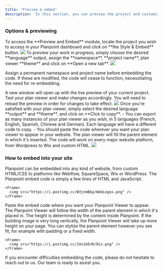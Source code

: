 ```yaml
---
title: 'Preview & embed'
description: 'In this section, you can preview the project and customize the embed options.'
---
```


### Options & previewing

<Steps>
  <Step title="Step 1">
    To access the **Preview and Embed** module, locate the project you wish to access in your Planpoint dashboard and click on **the Style & Embed** button.
    <Frame>
      <img src="https://i.postimg.cc/5yFLG18X/style-and-embed-2.jpg" />
    </Frame>

  </Step>
  <Step title="Step 2">
    To preview your work in progress, simply choose the desired **language** output, assign the **namespace**, **project name**, plan viewer **theme** and click on **Open a new tab**.
    <Frame>
      <img src="https://i.postimg.cc/brgrmwv0/style-adn-embed.jpg" />
    </Frame>

  <Info>Assign a permanent namespace and project name before embedding the code. If these are modified, the code will cease to function, necessitating the need for re-embedding.</Info>

  </Step>
  <Step title="Step 3">
    A new window will open up with the live preview of your current project. Test your plan viewer and make changes accordingly. You will need to reload the preview in order for changes to take effect.
    <Frame>
      <img src="https://i.postimg.cc/Df9X089D/preview.jpg" />
    </Frame>

  </Step>
  <Step title="Step 4">
    Once you're satisfied with your plan viewer, simply select the desired language **output** and **theme**, and click on **Click to copy**.
    - You can export as many instances of your plan viewer as you wish, in 5 languages (French, English, Spanish, Chinese and German). Each language will have a different code to copy.
    - You should paste the code wherever you want your plan viewer to appear in your website. The plan viewer will fill the parent element in which it's inserted. The code will work on every major website platform, from Wordpress to Wix and custom HTML.
    <Frame>
      <img src="https://i.postimg.cc/G908fmwH/copy-code.jpg" />
    </Frame>

  </Step>
</Steps>

### How to embed into your site

Planpoint can be embedded into any kind of website, from custom HTML/CSS to platforms like Webflow, SquareSpace, Wix or WordPress. The Planpoint embed code is simply a few lines of HTML and JavaScript.

    <Frame>
      <img src="https://i.postimg.cc/W3jnmBkp/WebLogos.png" />
    </Frame>

Paste the embed code where you want your Planpoint Viewer to appear. The Planpoint Viewer will follow the width of the parent element in which it's placed in. The height is determined by the content inside Planpoint. If the building image is very long vertically, the Planpoint Viewer will take up more height on your page. You can stylize the parent element however you see fit, for example with padding or a fixed width.


    <Frame>
      <img src="https://i.postimg.cc/1Xx1m5nR/Div.png" />
    </Frame>

<Note>If you encounter difficulties embedding the code, please do not hesitate to reach out to us. Our team is ready to assist you.</Note>